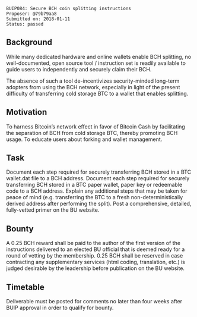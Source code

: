 <pre>
BUIP084: Secure BCH coin splitting instructions
Proposer: @79b79aa8
Submitted on: 2018-01-11
Status: passed
</pre>

==Background==

While many dedicated hardware and online wallets enable BCH splitting, no well-documented, open source tool / instruction set is readily available to guide users to independently and securely claim their BCH.

The absence of such a tool de-incentivizes security-minded long-term adopters from using the BCH network, especially in light of the present difficulty of transferring cold storage BTC to a wallet that enables splitting.

==Motivation==

To harness Bitcoin’s network effect in favor of Bitcoin Cash by facilitating the separation of BCH from cold storage BTC, thereby promoting BCH usage.
To educate users about forking and wallet management.


==Task==

Document each step required for securely transferring BCH stored in a BTC wallet.dat file to a BCH address.
Document each step required for securely transferring BCH stored in a BTC paper wallet, paper key or redeemable code to a BCH address.
Explain any additional steps that may be taken for peace of mind (e.g. transferring the BTC to a fresh non-deterministically derived address after performing the split).
Post a comprehensive, detailed, fully-vetted primer on the BU website.


==Bounty==

A 0.25 BCH reward shall be paid to the author of the first version of the instructions delivered to an elected BU official that is deemed ready for a round of vetting by the membership.
0.25 BCH shall be reserved in case contracting any supplementary services (html coding, translation, etc.) is judged desirable by the leadership before publication on the BU website.


==Timetable==

Deliverable must be posted for comments no later than four weeks after BUIP approval in order to qualify for bounty.
